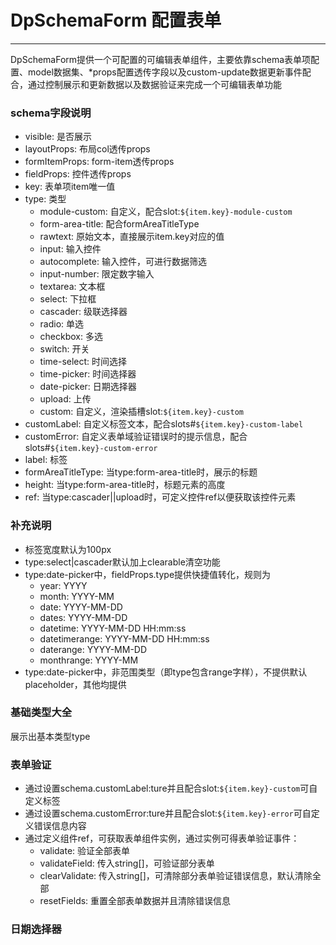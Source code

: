 

# DpSchemaForm 配置表单
---
DpSchemaForm提供一个可配置的可编辑表单组件，主要依靠schema表单项配置、model数据集、*props配置透传字段以及custom-update数据更新事件配合，通过控制展示和更新数据以及数据验证来完成一个可编辑表单功能

### schema字段说明
* visible: 是否展示
* layoutProps: 布局col透传props
* formItemProps: form-item透传props
* fieldProps: 控件透传props
* key: 表单项item唯一值
* type: 类型
    * module-custom: 自定义，配合slot:`${item.key}-module-custom`
    * form-area-title: 配合formAreaTitleType
    * rawtext: 原始文本，直接展示item.key对应的值
    * input: 输入控件
    * autocomplete: 输入控件，可进行数据筛选
    * input-number: 限定数字输入
    * textarea: 文本框
    * select: 下拉框
    * cascader: 级联选择器
    * radio: 单选
    * checkbox: 多选
    * switch: 开关
    * time-select: 时间选择
    * time-picker: 时间选择器
    * date-picker: 日期选择器
    * upload: 上传
    * custom: 自定义，渲染插槽slot:`${item.key}-custom`
* customLabel: 自定义标签文本，配合slots#`${item.key}-custom-label`
* customError: 自定义表单域验证错误时的提示信息，配合slots#`${item.key}-custom-error`
* label: 标签
* formAreaTitleType: 当type:form-area-title时，展示的标题
* height: 当type:form-area-title时，标题元素的高度
* ref: 当type:cascader||upload时，可定义控件ref以便获取该控件元素

### 补充说明
* 标签宽度默认为100px
* type:select|cascader默认加上clearable清空功能
* type:date-picker中，fieldProps.type提供快捷值转化，规则为
    * year: YYYY
    * month: YYYY-MM
    * date: YYYY-MM-DD
    * dates: YYYY-MM-DD
    * datetime: YYYY-MM-DD HH:mm:ss
    * datetimerange: YYYY-MM-DD HH:mm:ss
    * daterange: YYYY-MM-DD
    * monthrange: YYYY-MM
* type:date-picker中，非范围类型（即type包含range字样），不提供默认placeholder，其他均提供


### 基础类型大全
展示出基本类型type
<Canvas>
  <Story id="dpschemaform-配置表单--base" />
</Canvas>

### 表单验证
* 通过设置schema.customLabel:ture并且配合slot:`${item.key}-custom`可自定义标签
* 通过设置schema.customError:ture并且配合slot:`${item.key}-error`可自定义错误信息内容
* 通过定义组件ref，可获取表单组件实例，通过实例可得表单验证事件：
    * validate: 验证全部表单
    * validateField: 传入string[]，可验证部分表单
    * clearValidate: 传入string[]，可清除部分表单验证错误信息，默认清除全部
    * resetFields: 重置全部表单数据并且清除错误信息

<Canvas>
  <Story id="dpschemaform-配置表单--validate" />
</Canvas>

### 日期选择器

<Canvas>
  <Story id="dpschemaform-配置表单--date-picker" />
</Canvas>

